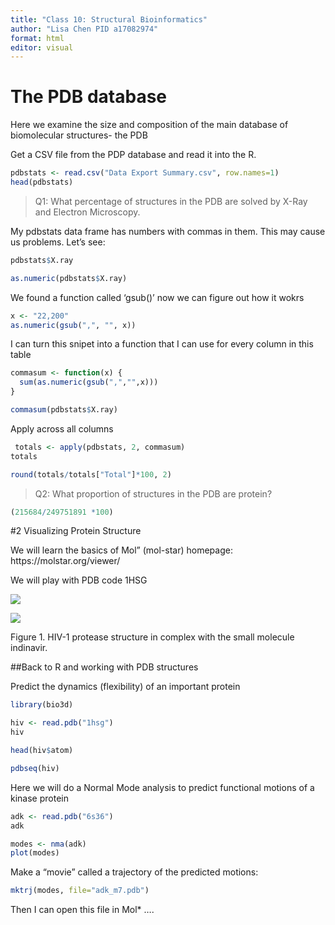 ```yaml
---
title: "Class 10: Structural Bioinformatics"
author: "Lisa Chen PID a17082974"
format: html
editor: visual
---
```


# The PDB database

Here we examine the size and composition of the main database of biomolecular structures- the PDB

Get a CSV file from the PDP database and read it into the R.

```r
pdbstats <- read.csv("Data Export Summary.csv", row.names=1)
head(pdbstats)
```

> Q1: What percentage of structures in the PDB are solved by X-Ray and Electron Microscopy.

My pdbstats data frame has numbers with commas in them. This may cause us problems. Let's see:

```r
pdbstats$X.ray
```

```r
as.numeric(pdbstats$X.ray)

```

We found a function called 'gsub()' now we can figure out how it wokrs

```r
x <- "22,200"
as.numeric(gsub(",", "", x))
```

I can turn this snipet into a function that I can use for every column in this table

```r
commasum <- function(x) {
  sum(as.numeric(gsub(",","",x)))
}

commasum(pdbstats$X.ray)
```

Apply across all columns

```r
 totals <- apply(pdbstats, 2, commasum)
totals
```

```r
round(totals/totals["Total"]*100, 2)
```

> Q2: What proportion of structures in the PDB are protein?

```r
(215684/249751891 *100)
```

#2 Visualizing Protein Structure

We will learn the basics of Mol" (mol-star) homepage: https://molstar.org/viewer/

We will play with PDB code 1HSG

![](1HSG.png)

![](highlightedres.png)

Figure 1. HIV-1 protease structure in complex with the small molecule indinavir.

##Back to R and working with PDB structures

Predict the dynamics (flexibility) of an important protein

```r
library(bio3d)

hiv <- read.pdb("1hsg")
hiv
```

```r
head(hiv$atom)
```

```r
pdbseq(hiv)
```

Here we will do a Normal Mode analysis to predict functional motions of a kinase protein

```r
adk <- read.pdb("6s36")
adk
```

```r
modes <- nma(adk)
plot(modes)
```

Make a "movie" called a trajectory of the predicted motions:

```r
mktrj(modes, file="adk_m7.pdb")
```

Then I can open this file in Mol\* ....
